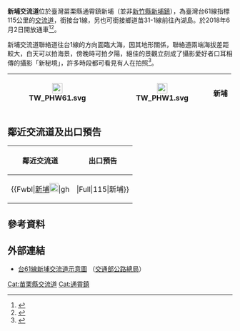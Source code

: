 {{coord|24.542732|N|120.701449|E|region:ID_type:landmark|display=title}}
{{Infobox Taiwan Highway IC
| name = 新埔交流道
| name_en = Xinpu Interchange
| rd_type = EX
| rd_number = 61
| exit = 115
| exit_name = 新埔
| location = [[臺灣|臺灣]][[苗栗縣|苗栗縣]][[通霄鎮|通霄鎮]][[新埔_(苗栗縣)|新埔]]
| connect = 新埔聯絡道
| goto = 通霄鎮新埔、[[內湖島|內湖島]]
| class = 簡易Y型
| time = 2018年6月2日
}}
'''新埔交流道'''位於臺灣苗栗縣通霄鎮新埔（並非[[新竹縣|新竹縣]][[新埔鎮|新埔鎮]]），為臺灣台61線指標115公里的[[交流道|交流道]]，銜接台1線，另也可銜接鄉道苗31-1線前往內湖島。於2018年6月2日開放通車<ref>{{cite news|url=https://udn.com/news/story/7324/3168468#prettyPhoto|title=西濱白沙屯至南通灣段敲定6月2日通車|accessdate=2018-05-29|4=|date=2018-05-29|publisher=聯合報|archive-date=2019-06-09|archive-url=https://web.archive.org/web/20190609000824/https://udn.com/news/story/7324/3168468#prettyPhoto|dead-url=no}}</ref><ref>{{cite news|url=http://www.chinatimes.com/newspapers/20180603000567-260107#|title=西濱通霄段通車 白沙屯媽見證|accessdate=2018-06-03|4=|date=2018-06-03|publisher=中國時報|archive-date=2018-08-26|archive-url=https://web.archive.org/web/20180826150049/http://www.chinatimes.com/newspapers/20180603000567-260107|dead-url=no}}</ref>。

新埔交流道聯絡道往台1線的方向面臨大海，因其地形關係，聯絡道兩端海拔差距較大，白天可以拍海景，傍晚時可拍夕陽，絕佳的景觀立刻成了攝影愛好者口耳相傳的攝影「新秘境」，許多時段都可看見有人在拍照<ref>{{cite news|url=https://udn.com/news/story/7320/3224802#|title=拍山拍海穿梭車道 西濱快新埔交流道成熱門攝影點|accessdate=2018-06-29|4=|date=2016-05-29|publisher=聯合報|archive-date=2019-06-08|archive-url=https://web.archive.org/web/20190608083826/https://udn.com/news/story/7320/3224802|dead-url=no}}</ref>。
{|class="wikitable" style="text-align:center"
! [[File:TW_PHW61.svg|23px]]
| {{Taiwan Highway IC|115|新埔}}
| [[File:TW_PHW1.svg|23px]]
| '''新埔'''
|}

== 鄰近交流道及出口預告 ==
{|class="toccolours" border="1" cellpadding="4" style="margin:0 auto; border-collapse:collapse; text-align:center; white-space:nowrap"
! 鄰近交流道 !! 出口預告
|-
|
{{Start expwy box|[[台灣省道快速公路|台灣省道快速公路]]}}
{{S-expwy IC|[[白沙屯交流道|白沙屯交流道]]|往　[[赤土崎交流道|赤土崎交流道]]}}
{{S-line|{{Jct|country=TWN|PH|61}}|115k|#9B0D15}}
{{S-expwy IC|[[通霄一交流道|通霄一交流道]]|往　[[通霄二交流道|通霄二交流道]]}}
{{Illus}}
{{Fwu|eh|[[後龍鎮_(台灣)|後龍]]}}
{{Fwi|Full|111|白沙屯}}
{{Fwh|ehst}}
{{Fwm|TW PHW61}}
{{Fwh|ehst}}
{{Fwbl|[[新埔_(苗栗縣)|新埔]][[File:TW_PHW1.svg|20px]]|gh|||Full|115|新埔}}
{{Fwh|ehst}}
{{Fwm|TW PHW61}}
{{Fwh|ehst}}
{{Fwi|Full|121|通霄一}}
{{Fwd|eh|[[苑裡鎮|苑裡]]}}
{{Fwed}}
| style="text-align:right; font-size:15px" | {{Taiwan Highway IC|115|新埔}}
{|style="width:130px; background-color:#007F00; text-align:center; color:#FFF; font-weight:bold"
| <div style="margin-top:6px; margin-bottom:3px">[[File:TW_PHW1.svg|30px]]</div>
|-
| style="line-height:24px; font-size:24px; word-spacing:18px" | 新 埔</div><div style="font-size:15px">Xinpu</div>
|-
| style="line-height:18px; font-size:18px; word-spacing:24px" | 右 線<div style="font-size:12px; word-spacing:12px">RIGHT LANE</div>
|}
|}

== 參考資料 ==
{{Reflist}}

== 外部連結 ==
* [https://www.thb.gov.tw/resource/upload/Expressway/e877d1eb-b3e4-4c6a-b717-bf6125f450eb.jpg 台61線新埔交流道示意圖] {{Wayback|url=https://www.thb.gov.tw/resource/upload/Expressway/e877d1eb-b3e4-4c6a-b717-bf6125f450eb.jpg |date=20220126160636 }}（[[交通部公路總局|交通部公路總局]]）

{{台61線}}

[[Cat:苗栗縣交流道|Cat:苗栗縣交流道]]
[[Cat:通霄鎮|Cat:通霄鎮]]